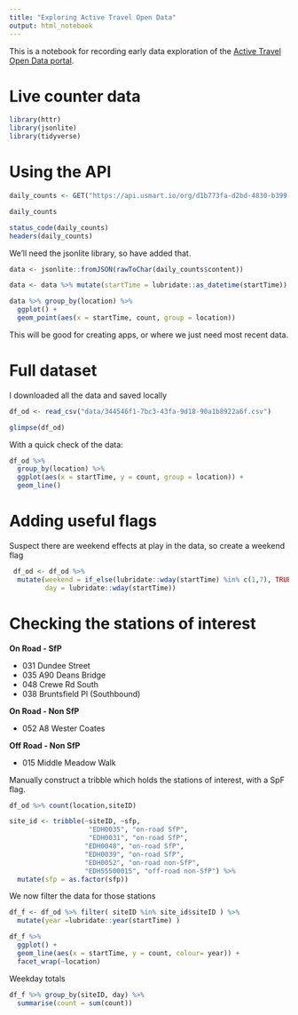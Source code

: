 ```yaml
---
title: "Exploring Active Travel Open Data"
output: html_notebook
---
```


This is a notebook for recording early data exploration of the [Active Travel Open Data portal](https://usmart.io/org/cyclingscotland/). 

# Live counter data



```r
library(httr)
library(jsonlite)
library(tidyverse)
```

# Using the API

```r

daily_counts <- GET("https://api.usmart.io/org/d1b773fa-d2bd-4830-b399-ecfd18e832f3/7aa487cd-3cd5-405b-850e-1e2ac317816c/latest/urql")

daily_counts

status_code(daily_counts)
headers(daily_counts)

```


We'll need the jsonlite library, so have added that.


```r
data <- jsonlite::fromJSON(rawToChar(daily_counts$content))

data <- data %>% mutate(startTime = lubridate::as_datetime(startTime))

data %>% group_by(location) %>% 
  ggplot() +
  geom_point(aes(x = startTime, count, group = location))

```

This will be good for creating apps, or where we just need most recent data.

# Full dataset

I downloaded all the data and saved locally 

```r

df_od <- read_csv("data/344546f1-7bc3-43fa-9d18-90a1b8922a6f.csv")

glimpse(df_od)

```

With a quick check of the data:

```r
df_od %>% 
  group_by(location) %>% 
  ggplot(aes(x = startTime, y = count, group = location)) +
  geom_line()
```

# Adding useful flags

Suspect there are weekend effects at play in the data, so create a weekend flag



```r
 df_od <- df_od %>% 
  mutate(weekend = if_else(lubridate::wday(startTime) %in% c(1,7), TRUE, FALSE ) ,
         day = lubridate::wday(startTime))
```


# Checking the stations of interest



**On Road - SfP**

* 031 Dundee Street
* 035 A90 Deans Bridge
* 048 Crewe Rd South
* 038 Bruntsfield Pl (Southbound)

**On Road - Non SfP**

* 052 A8 Wester Coates

**Off Road - Non SfP**

* 015 Middle Meadow Walk


Manually construct a tribble which holds the stations of interest, with a SpF flag.

```r
df_od %>% count(location,siteID)

site_id <- tribble(~siteID, ~sfp,
                    "EDH0035", "on-road SfP",
                    "EDH0031", "on-road SfP",
                   "EDH0048", "on-road SfP",
                   "EDH0039", "on-road SfP",
                   "EDH0052", "on-road non-SfP",
                   "EDH55500015", "off-road non-SfP") %>% 
  mutate(sfp = as.factor(sfp))
```

We now filter the data for those stations

```r
df_f <- df_od %>% filter( siteID %in% site_id$siteID ) %>% 
  mutate(year =lubridate::year(startTime) )

df_f %>% 
  ggplot() +
  geom_line(aes(x = startTime, y = count, colour= year)) +
  facet_wrap(~location)


```


Weekday totals

```r

df_f %>% group_by(siteID, day) %>% 
  summarise(count = sum(count))



```




